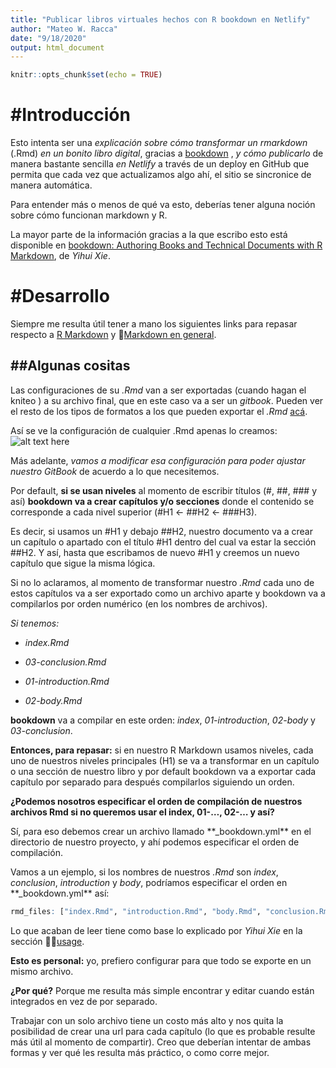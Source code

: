 ```yaml
---
title: "Publicar libros virtuales hechos con R bookdown en Netlify"
author: "Mateo W. Racca"
date: "9/18/2020"
output: html_document
---
```


```r
knitr::opts_chunk$set(echo = TRUE)
```
# #Introducción
Esto intenta ser una *explicación sobre cómo transformar un rmarkdown* (.Rmd) *en un bonito libro digital*, gracias a [bookdown](https://bookdown.org/yihui/bookdown/) , *y cómo publicarlo* de manera bastante sencilla *en Netlify* a través de un deploy en GitHub que permita que cada vez que actualizamos algo ahí, el sitio se sincronice de manera automática.

Para entender más o menos de qué va esto, deberías tener alguna noción sobre cómo funcionan markdown y R.

La mayor parte de la información gracias a la que escribo esto está disponible en [bookdown: Authoring Books and Technical Documents with R Markdown](https://bookdown.org/yihui/bookdown/), de *Yihui Xie*.

# #Desarrollo
Siempre me resulta útil tener a mano los siguientes links para repasar respecto a [R Markdown]((https://rstudio.com/wp-content/uploads/2015/02/rmarkdown-cheatsheet.pdf)) y  [Markdown en general](https://collectednotes.com/blog/a-tour-of-the-markdown-syntax).

## ##Algunas cositas
Las configuraciones de su *.Rmd* van a ser exportadas (cuando hagan el kniteo ) a su archivo final, que en este caso va a ser un *gitbook*. Pueden ver el resto de los tipos de formatos a los que pueden exportar el *.Rmd* [acá](https://bookdown.org/yihui/bookdown/output-formats.html).

Así se ve la configuración de cualquier .Rmd apenas lo creamos:
![alt text here](https://raw.githubusercontent.com/raccamateo/rmd_to_bookdown_at_Netlify/master/s1.png)

Más adelante, *vamos a modificar esa configuración para poder ajustar nuestro GitBook* de acuerdo a lo que necesitemos.

Por default, **si se usan niveles** al momento de escribir títulos (#, ##, ### y así) **bookdown va a crear capítulos y/o secciones** donde el contenido se corresponde a cada nivel superior (#H1 <- ##H2 <- ###H3).


Es decir, si usamos un #H1 y debajo ##H2, nuestro documento va a crear un capítulo o apartado con el título #H1 dentro del cual va estar la sección ##H2. Y así, hasta que escribamos de nuevo #H1 y creemos un nuevo capítulo que sigue la misma lógica.

Si no lo aclaramos, al momento de transformar nuestro *.Rmd* cada uno de estos capítulos va a ser exportado como un archivo aparte y bookdown va a compilarlos por orden numérico (en los nombres de archivos). 

_Si tenemos:_

- *index.Rmd* 

- *03-conclusion.Rmd* 

- *01-introduction.Rmd* 

- *02-body.Rmd*

**bookdown** va a compilar en este orden: *index*, *01-introduction*, *02-body* y *03-conclusion*.

**Entonces, para repasar:** si en nuestro R Markdown usamos niveles, cada uno de nuestros niveles principales (H1) se va a transformar en un capítulo o una sección de nuestro libro y por default bookdown va a exportar cada capítulo por separado para después compilarlos siguiendo un orden. 

**¿Podemos nosotros especificar el orden de compilación de nuestros archivos Rmd si no queremos usar el index, 01-…, 02-… y así?** 

Sí, para eso debemos crear un archivo llamado **_bookdown.yml** en el directorio de nuestro proyecto, y ahí podemos especificar el orden de compilación.

Vamos a un ejemplo, si los nombres de nuestros *.Rmd*  son *index*, *conclusion*, *introduction* y *body*, podríamos especificar el orden en **_bookdown.yml** así:


```R
rmd_files: ["index.Rmd", "introduction.Rmd", "body.Rmd", "conclusion.Rmd"]
```


Lo que acaban de leer tiene como base lo explicado por *Yihui Xie* en la sección [usage](https://bookdown.org/yihui/bookdown/usage.html).

**Esto es personal:** yo, prefiero configurar para que todo se exporte en un mismo archivo. 

**¿Por qué?** Porque me resulta más simple encontrar y editar cuando están integrados en vez de por separado. 

Trabajar con un solo archivo tiene un costo más alto y nos quita la posibilidad de crear una url para cada capítulo (lo que es probable resulte más útil al momento de compartir). Creo que deberían intentar de ambas formas y ver qué les resulta más práctico, o como corre mejor.
